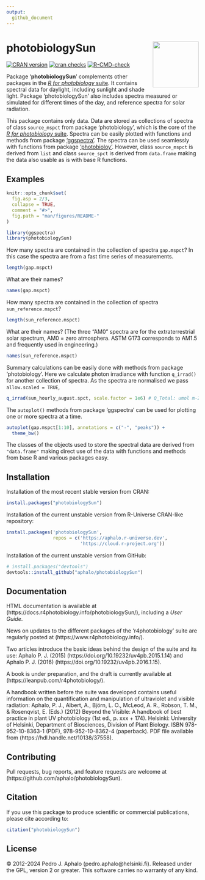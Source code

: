 ```yaml
---
output:
  github_document
---
```


# photobiologySun <img src="man/figures/logo.png" align="right" width="120" />

<!-- badges: start -->
[![CRAN version](https://www.r-pkg.org/badges/version-last-release/photobiologySun)](https://cran.r-project.org/package=photobiologySun) 
[![cran checks](https://badges.cranchecks.info/worst/photobiologySun.svg)](https://cran.r-project.org/web/checks/check_results_photobiologySun.html)
[![R-CMD-check](https://github.com/aphalo/photobiologySun/actions/workflows/R-CMD-check.yaml/badge.svg)](https://github.com/aphalo/photobiologySun/actions/workflows/R-CMD-check.yaml)
<!-- badges: end -->

Package '**photobiologySun**' complements other packages in the [_R for photobiology_ suite](https://www.r4photobiology.info/). It contains spectral data for daylight, including sunlight and shade light. Package 'photobiologySun' also includes spectra measured or simulated for different times of the day, and
reference spectra for solar radiation.

This package contains only data. Data are stored as collections of spectra of class `source_mspct` from package 'photobiology', which is the core of the 
[_R for photobiology_ suite](https://www.r4photobiology.info/). Spectra can
be easily plotted with functions and methods from package ['ggspectra'](https://docs.r4photobiology.info/ggspectra/). The spectra can be used seamlessly with functions from package ['photobioloy'](https://docs.r4photobiology.info/photobiology/). However,
class `source_mspct` is derived from `list` and class `source_spct` is derived from `data.frame` making the data also usable as is with base R functions.
 
## Examples

```r
knitr::opts_chunk$set(
  fig.asp = 2/3,
  collapse = TRUE,
  comment = "#>",
  fig.path = "man/figures/README-"
)
```

```r
library(ggspectra)
library(photobiologySun)
```

How many spectra are contained in the collection of spectra `gap.mspct`? In this case the spectra are from a fast time series of measurements.

```r
length(gap.mspct)
```

What are their names?

```r
names(gap.mspct)
```

How many spectra are contained in the collection of spectra `sun_reference.mspct`?

```r
length(sun_reference.mspct)
```

What are their names? (The three "AM0" spectra are for the extraterrestrial solar spectrum, AM0 = zero atmosphera. ASTM G173 corresponds to AM1.5 and frequently used in engineering.)

```r
names(sun_reference.mspct)
```

Summary calculations can be easily done with methods from package 'photobiology'. Here we calculate photon irradiance with function `q_irrad()` for another collection of spectra. As the spectra are normalised we pass `allow.scaled = TRUE`, 

```r
q_irrad(sun_hourly_august.spct, scale.factor = 1e6) # Q_Total: umol m-2 s-1
```

The `autoplot()` methods from package 'ggspectra' can be used for plotting one or more spectra at a time.

```r
autoplot(gap.mspct[1:10], annotations = c("-", "peaks")) + 
  theme_bw()
```

The classes of the objects used to store the spectral data are derived from `"data.frame"` making direct use of the data with functions and methods from base R and various packages easy.

## Installation

Installation of the most recent stable version from CRAN:

```r
install.packages("photobiologySun")
```

Installation of the current unstable version from R-Universe CRAN-like repository:

```r
install.packages('photobiologySun', 
                 repos = c('https://aphalo.r-universe.dev', 
                           'https://cloud.r-project.org'))
```

Installation of the current unstable version from GitHub:

```r
# install.packages("devtools")
devtools::install_github("aphalo/photobiologySun")
```

## Documentation 

HTML documentation is available at (https://docs.r4photobiology.info/photobiologySun/), including a _User Guide_.

News on updates to the different packages of the 'r4photobiology' suite are regularly posted at (https://www.r4photobiology.info/).

Two articles introduce the basic ideas behind the design of the suite and its use:
Aphalo P. J. (2015) (https://doi.org/10.19232/uv4pb.2015.1.14) and Aphalo P. J. (2016)  (https://doi.org/10.19232/uv4pb.2016.1.15).

A book is under preparation, and the draft is currently available at (https://leanpub.com/r4photobiology/).

A handbook written before the suite was developed contains useful information on the quantification and manipulation of ultraviolet and visible radiation:
Aphalo, P. J., Albert, A., Björn, L. O., McLeod, A. R., Robson, T. M., & Rosenqvist, E. (Eds.) (2012) Beyond the Visible: A handbook of best practice in plant UV photobiology (1st ed., p. xxx + 174). Helsinki: University of Helsinki, Department of Biosciences, Division of Plant Biology. ISBN 978-952-10-8363-1 (PDF), 978-952-10-8362-4 (paperback). PDF file available from (https://hdl.handle.net/10138/37558).

## Contributing

Pull requests, bug reports, and feature requests are welcome at (https://github.com/aphalo/photobiologySun).

## Citation

If you use this package to produce scientific or commercial publications, please cite according to:

```r
citation("photobiologySun")
```

## License

© 2012-2024 Pedro J. Aphalo (pedro.aphalo@helsinki.fi). Released under the GPL, version 2 or greater. This software carries no warranty of any kind.

